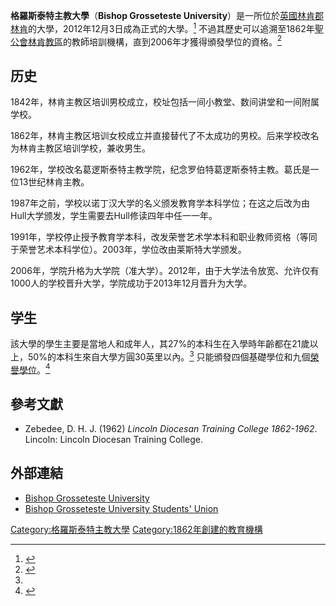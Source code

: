 {{Infobox University
| name            = Bishop Grosseteste University
| image           = [[File:Bishop_Grosseteste_University_logo.jpg|300px]]
| established     = 1862年，Diocesan Training School for Mistresses<br>2012年獲大學資格
| city            = [[林肯_(林肯郡)|林肯]]
| country         = 英格蘭
| coor            = {{coord|53.244|-0.537|type:edu_region:GB|display=inline,title}}
| campus          = 都市及郊區
| chancellor      =Dame [[Judith_Mayhew|Judith Mayhew]]
| vice_chancellor = Peter Neil

| students = {{HESA student population|INSTID=0007}} ({{HESA year}})<ref name="HESA citation">{{HESA citation}}</ref>
| undergrad = {{HESA undergraduate population|INSTID=0007}} ({{HESA year}})<ref name="HESA citation"/>
| postgrad = {{HESA postgraduate population|INSTID=0007}} ({{HESA year}})<ref name="HESA citation"/>
| colours         = {{color box|Purple}}主教紫
| website         = [http://www.bishopg.ac.uk/ bishopg.ac.uk]
|former_names = Diocesan Training School for Mistresses, Lincoln Diocesan Training College, Bishop Grosseteste University College|motto =
|type = [[公立大學|公立大學]]
|state = [[林肯郡|林肯郡]]|affliations = }}

'''格羅斯泰特主教大學'''（'''Bishop Grosseteste University'''）是一所位於[[英國|英國]][[林肯郡|林肯郡]][[林肯_(林肯郡)|林肯]]的大學，2012年12月3日成為正式的大學。<ref name="BGU1">{{Cite web |url=http://www.bishopg.ac.uk/?_id=10172&showArticle=335 |title=''Bishop Grosseteste University Launched'' Accessed 16 December 2012 |access-date=2014-01-17 |archive-date=2019-11-17 |archive-url=https://web.archive.org/web/20191117011342/https://www.bishopg.ac.uk/?_id=10172&showArticle=335 |dead-url=no }}</ref> 不過其歷史可以追溯至1862年[[聖公會林肯教區|聖公會林肯教區]]的教師培訓機構，直到2006年才獲得頒發學位的資格。<ref name="profile">{{cite web | url=http://www.push.co.uk/Uni_Profile.aspx?id=66c8cba2-bb4b-405b-8baa-ae1daf9a23a8&type=profile | title=University profile: Bishop Grosseteste University College | publisher=Push.co.uk | accessdate=2008-04-24 | deadurl=yes | archiveurl=https://web.archive.org/web/20110717074924/http://www.push.co.uk/Uni_Profile.aspx?id=66c8cba2-bb4b-405b-8baa-ae1daf9a23a8&type=profile | archivedate=2011-07-17 }}</ref>

== 历史 ==
1842年，林肯主教区培训男校成立，校址包括一间小教堂、数间讲堂和一间附属学校。

1862年，林肯主教区培训女校成立并直接替代了不太成功的男校。后来学校改名为林肯主教区培训学校，兼收男生。

1962年，学校改名葛逻斯泰特主教学院，纪念罗伯特葛逻斯泰特主教。葛氏是一位13世纪林肯主教。

1987年之前，学校以诺丁汉大学的名义颁发教育学本科学位；在这之后改为由Hull大学颁发，学生需要去Hull修读四年中任一一年。

1991年，学校停止授予教育学本科，改发荣誉艺术学本科和职业教师资格（等同于荣誉艺术本科学位）。2003年，学位改由莱斯特大学颁发。

2006年，学院升格为大学院（准大学）。2012年，由于大学法令放宽、允许仅有1000人的学校晋升大学，学院成功于2013年12月晋升为大学。

== 学生 ==
該大學的學生主要是當地人和成年人，其27%的本科生在入學時年齡都在21歲以上，50%的本科生來自大學方圓30英里以內。<ref name="profile" /> 只能頒發四個基礎學位和九個[[榮譽學位|榮譽學位]]。<ref name="website">{{cite web | url=http://www.bishopg.ac.uk/?_id=10146 | title=Bishop Grosseteste University College website | publisher=Bishop Grosseteste University College | accessdate=2008-04-24 | archive-date=2019-12-07 | archive-url=https://web.archive.org/web/20191207051003/https://www.bishopg.ac.uk/?_id=10146 | dead-url=no }}</ref>

==參考文獻==
{{Reflist|30em}}
* Zebedee, D. H. J. (1962) ''Lincoln Diocesan Training College 1862-1962''. Lincoln: Lincoln Diocesan Training College.

==外部連結==
* [http://www.bishopg.ac.uk/ Bishop Grosseteste University] {{Wayback|url=http://www.bishopg.ac.uk/ |date=20210213122759 }}
* [https://web.archive.org/web/20131229014406/http://www.bgstudentsunion.org/ Bishop Grosseteste University Students' Union]

{{Universities in the United Kingdom}}

[[Category:格羅斯泰特主教大學|Category:格羅斯泰特主教大學]]
[[Category:1862年創建的教育機構|Category:1862年創建的教育機構]]